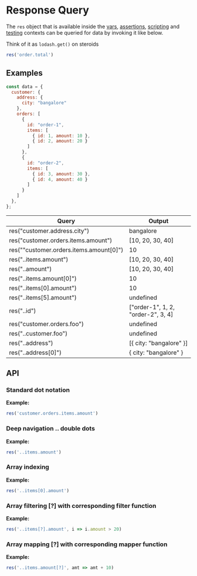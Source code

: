 # Response Query

The `res` object that is available inside the [vars](../vars), [assertions](/testing/assertions), [scripting](../getting-started) and [testing](/testing/introduction) contexts can be queried for data by invoking it like below.

Think of it as `lodash.get()` on steroids

```javascript
res('order.total')
```

## Examples
```javascript
const data = {
  customer: {
    address: {
      city: "bangalore"
    },
    orders: [
      {
        id: "order-1",
        items: [
          { id: 1, amount: 10 },
          { id: 2, amount: 20 }
        ]
      },
      {
        id: "order-2",
        items: [
          { id: 3, amount: 30 },
          { id: 4, amount: 40 }
        ]
      }
    ]
  },
};
```
| Query                                   | Output                             |
|-----------------------------------------|------------------------------------|
| res("customer.address.city")            | bangalore                          |
| res("customer.orders.items.amount")     | [10, 20, 30, 40]                   |
| res(""customer.orders.items.amount[0]") | 10                                 |
| res("..items.amount")                   | [10, 20, 30, 40]                   | |
| res("..amount")                         | [10, 20, 30, 40]                   |
| res("..items.amount[0]")                | 10                                 |
| res("..items[0].amount")                | 10                                 |
| res("..items[5].amount")                | undefined                          |
| res("..id")                             | ["order-1", 1, 2, "order-2", 3, 4] |
| res("customer.orders.foo")              | undefined                          |
| res("..customer.foo")                   | undefined                          |
| res("..address")                        | [\{ city: "bangalore" \}]          |
| res("..address[0]")                     | \{ city: "bangalore" \}            |

## API

### Standard dot notation

**Example:**
```javascript
res('customer.orders.items.amount')
```

### Deep navigation .. double dots

**Example:**
```javascript
res('..items.amount')
```

### Array indexing

**Example:**
```javascript
res('..items[0].amount')
```

### Array filtering [?] with corresponding filter function

**Example:**
```javascript
res('..items[?].amount', i => i.amount > 20)
```


### Array mapping [?] with corresponding mapper function

**Example:**
```javascript
res('..items.amount[?]', amt => amt + 10)
```








